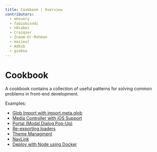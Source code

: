 ```yaml
---
title: Cookbook | Overview
contributors:
  - mhevery
  - fabiobiondi
  - n8sabes
  - Craiqser
  - Inaam-Ur-Rehman
  - maiieul
  - Adbib
  - gioboa
---
```


# Cookbook

A cookbook contains a collection of useful patterns for solving common problems in front-end development.

Examples:
- [Glob Import with import.meta.glob](./glob-import/)
- [Media Controller with iOS Support](./mediaController/)
- [Portal (Modal Dialog Pop-Up)](./portal/)
- [Re-exporting loaders](./re-exporting-loaders/)
- [Theme Managment](./theme-management/)
- [NavLink](./nav-link/)
- [Deploy with Node using Docker](./node-docker-deploy)
